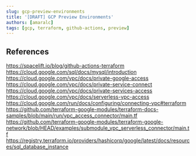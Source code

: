 ```yaml
---
slug: gcp-preview-environments
title: '[DRAFT] GCP Preview Environments'
authors: [amaralc]
tags: [gcp, terraform, github-actions, preview]
---
```


## References

https://spacelift.io/blog/github-actions-terraform
https://cloud.google.com/sql/docs/mysql/introduction
https://cloud.google.com/vpc/docs/private-google-access
https://cloud.google.com/vpc/docs/private-service-connect
https://cloud.google.com/vpc/docs/private-services-access
https://cloud.google.com/vpc/docs/serverless-vpc-access
https://cloud.google.com/run/docs/configuring/connecting-vpc#terraform
https://github.com/terraform-google-modules/terraform-docs-samples/blob/main/run/vpc_access_connector/main.tf
https://github.com/terraform-google-modules/terraform-google-network/blob/HEAD/examples/submodule_vpc_serverless_connector/main.tf
https://registry.terraform.io/providers/hashicorp/google/latest/docs/resources/sql_database_instance
